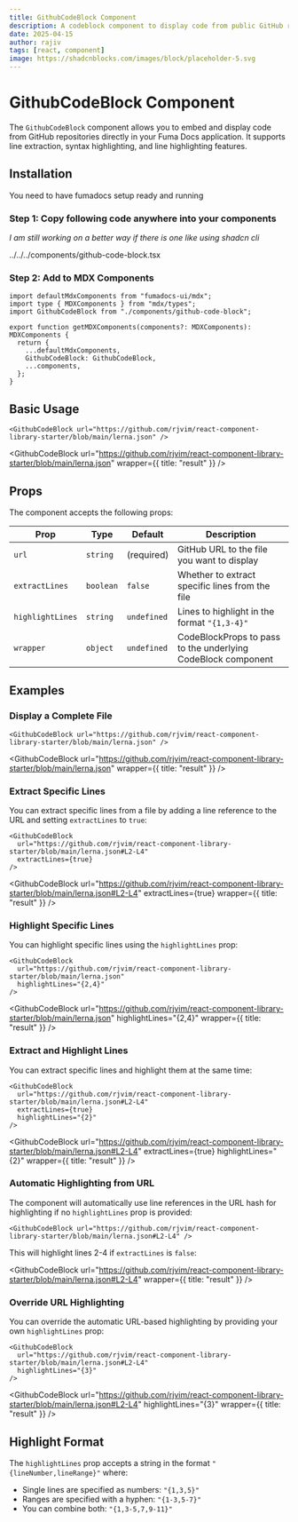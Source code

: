 ```yaml
---
title: GithubCodeBlock Component
description: A codeblock component to display code from public GitHub repositories in Fuma Docs
date: 2025-04-15
author: rajiv
tags: [react, component]
image: https://shadcnblocks.com/images/block/placeholder-5.svg
---
```


# GithubCodeBlock Component

The `GithubCodeBlock` component allows you to embed and display code from GitHub repositories directly in your Fuma Docs application. It supports line extraction, syntax highlighting, and line highlighting features.

## Installation

You need to have fumadocs setup ready and running

### Step 1: Copy following code anywhere into your components

_I am still working on a better way if there is one like using shadcn cli_

<include lang="tsx" meta='title="github-code-block.tsx"'>
  ../../../components/github-code-block.tsx
</include>

### Step 2: Add to MDX Components

```tsx title="mdx-components.tsx"
import defaultMdxComponents from "fumadocs-ui/mdx";
import type { MDXComponents } from "mdx/types";
import GithubCodeBlock from "./components/github-code-block";

export function getMDXComponents(components?: MDXComponents): MDXComponents {
  return {
    ...defaultMdxComponents,
    GithubCodeBlock: GithubCodeBlock,
    ...components,
  };
}
```

## Basic Usage

```tsx title="usage"
<GithubCodeBlock url="https://github.com/rjvim/react-component-library-starter/blob/main/lerna.json" />
```

<GithubCodeBlock
  url="https://github.com/rjvim/react-component-library-starter/blob/main/lerna.json"
  wrapper={{ title: "result" }}
/>

## Props

The component accepts the following props:

| Prop             | Type      | Default     | Description                                                  |
| ---------------- | --------- | ----------- | ------------------------------------------------------------ |
| `url`            | `string`  | (required)  | GitHub URL to the file you want to display                   |
| `extractLines`   | `boolean` | `false`     | Whether to extract specific lines from the file              |
| `highlightLines` | `string`  | `undefined` | Lines to highlight in the format `"{1,3-4}"`                 |
| `wrapper`        | `object`  | `undefined` | CodeBlockProps to pass to the underlying CodeBlock component |

## Examples

### Display a Complete File

```tsx title="usage"
<GithubCodeBlock url="https://github.com/rjvim/react-component-library-starter/blob/main/lerna.json" />
```

<GithubCodeBlock
  url="https://github.com/rjvim/react-component-library-starter/blob/main/lerna.json"
  wrapper={{ title: "result" }}
/>

### Extract Specific Lines

You can extract specific lines from a file by adding a line reference to the URL and setting `extractLines` to `true`:

```tsx title="usage"
<GithubCodeBlock
  url="https://github.com/rjvim/react-component-library-starter/blob/main/lerna.json#L2-L4"
  extractLines={true}
/>
```

<GithubCodeBlock
  url="https://github.com/rjvim/react-component-library-starter/blob/main/lerna.json#L2-L4"
  extractLines={true}
  wrapper={{ title: "result" }}
/>

### Highlight Specific Lines

You can highlight specific lines using the `highlightLines` prop:

```tsx title="usage"
<GithubCodeBlock
  url="https://github.com/rjvim/react-component-library-starter/blob/main/lerna.json"
  highlightLines="{2,4}"
/>
```

<GithubCodeBlock
  url="https://github.com/rjvim/react-component-library-starter/blob/main/lerna.json"
  highlightLines="{2,4}"
  wrapper={{ title: "result" }}
/>

### Extract and Highlight Lines

You can extract specific lines and highlight them at the same time:

```tsx title="usage"
<GithubCodeBlock
  url="https://github.com/rjvim/react-component-library-starter/blob/main/lerna.json#L2-L4"
  extractLines={true}
  highlightLines="{2}"
/>
```

<GithubCodeBlock
  url="https://github.com/rjvim/react-component-library-starter/blob/main/lerna.json#L2-L4"
  extractLines={true}
  highlightLines="{2}"
  wrapper={{ title: "result" }}
/>

### Automatic Highlighting from URL

The component will automatically use line references in the URL hash for highlighting if no `highlightLines` prop is provided:

```tsx title="usage"
<GithubCodeBlock url="https://github.com/rjvim/react-component-library-starter/blob/main/lerna.json#L2-L4" />
```

This will highlight lines 2-4 if `extractLines` is `false`:

<GithubCodeBlock
  url="https://github.com/rjvim/react-component-library-starter/blob/main/lerna.json#L2-L4"
  wrapper={{ title: "result" }}
/>

### Override URL Highlighting

You can override the automatic URL-based highlighting by providing your own `highlightLines` prop:

```tsx title="usage"
<GithubCodeBlock
  url="https://github.com/rjvim/react-component-library-starter/blob/main/lerna.json#L2-L4"
  highlightLines="{3}"
/>
```

<GithubCodeBlock
  url="https://github.com/rjvim/react-component-library-starter/blob/main/lerna.json#L2-L4"
  highlightLines="{3}"
  wrapper={{ title: "result" }}
/>

## Highlight Format

The `highlightLines` prop accepts a string in the format `"{lineNumber,lineRange}"` where:

- Single lines are specified as numbers: `"{1,3,5}"`
- Ranges are specified with a hyphen: `"{1-3,5-7}"`
- You can combine both: `"{1,3-5,7,9-11}"`
